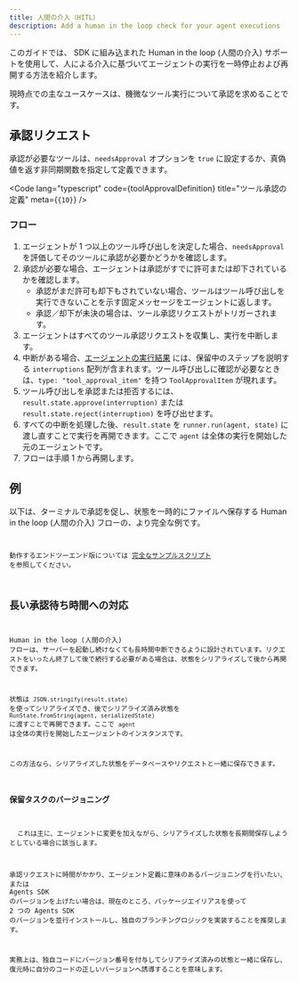 ```yaml
---
title: 人間の介入（HITL）
description: Add a human in the loop check for your agent executions
---
```



このガイドでは、 SDK に組み込まれた Human in the loop (人間の介入) サポートを使用して、人による介入に基づいてエージェントの実行を一時停止および再開する方法を紹介します。

現時点での主なユースケースは、機微なツール実行について承認を求めることです。

## 承認リクエスト

承認が必要なツールは、`needsApproval` オプションを `true` に設定するか、真偽値を返す非同期関数を指定して定義できます。

<Code
  lang="typescript"
  code={toolApprovalDefinition}
  title="ツール承認の定義"
  meta={`{10}`}
/>

### フロー

1. エージェントが 1 つ以上のツール呼び出しを決定した場合、`needsApproval` を評価してそのツールに承認が必要かどうかを確認します。
2. 承認が必要な場合、エージェントは承認がすでに許可または却下されているかを確認します。
   - 承認がまだ許可も却下もされていない場合、ツールはツール呼び出しを実行できないことを示す固定メッセージをエージェントに返します。
   - 承認／却下が未決の場合は、ツール承認リクエストがトリガーされます。
3. エージェントはすべてのツール承認リクエストを収集し、実行を中断します。
4. 中断がある場合、[エージェントの実行結果](/openai-agents-js/ja/guides/result) には、保留中のステップを説明する `interruptions` 配列が含まれます。ツール呼び出しに確認が必要なときは、`type: "tool_approval_item"` を持つ `ToolApprovalItem` が現れます。
5. ツール呼び出しを承認または拒否するには、`result.state.approve(interruption)` または `result.state.reject(interruption)` を呼び出せます。
6. すべての中断を処理した後、`result.state` を `runner.run(agent, state)` に渡し直すことで実行を再開できます。ここで `agent` は全体の実行を開始した元のエージェントです。
7. フローは手順 1 から再開します。

## 例

以下は、ターミナルで承認を促し、状態を一時的にファイルへ保存する Human in the loop (人間の介入) フローの、より完全な例です。

<Code
  lang="typescript"
  code={humanInTheLoopExample}
  title="Human in the loop (人間の介入)"
/>

動作するエンドツーエンド版については [完全なサンプルスクリプト](https://github.com/openai/openai-agents-js/tree/main/examples/agent-patterns/human-in-the-loop.ts) を参照してください。

## 長い承認待ち時間への対応

Human in the loop (人間の介入) フローは、サーバーを起動し続けなくても長時間中断できるように設計されています。リクエストをいったん終了して後で続行する必要がある場合は、状態をシリアライズして後から再開できます。

状態は `JSON.stringify(result.state)` を使ってシリアライズでき、後でシリアライズ済み状態を `RunState.fromString(agent, serializedState)` に渡すことで再開できます。ここで `agent` は全体の実行を開始したエージェントのインスタンスです。

この方法なら、シリアライズした状態をデータベースやリクエストと一緒に保存できます。

### 保留タスクのバージョニング

<Aside>
  これは主に、エージェントに変更を加えながら、シリアライズした状態を長期間保存しようとしている場合に該当します。
</Aside>

承認リクエストに時間がかかり、エージェント定義に意味のあるバージョニングを行いたい、または Agents SDK のバージョンを上げたい場合は、現在のところ、パッケージエイリアスを使って 2 つの Agents SDK のバージョンを並行インストールし、独自のブランチングロジックを実装することを推奨します。

実務上は、独自コードにバージョン番号を付与してシリアライズ済みの状態と一緒に保存し、復元時に自分のコードの正しいバージョンへ誘導することを意味します。
